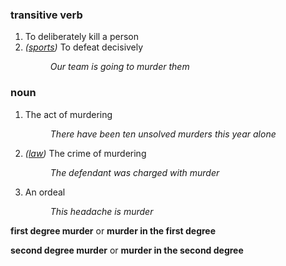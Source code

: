 === transitive verb ===

# To deliberately kill a person
# ''([[sports]])'' To defeat decisively
#: ''Our team is going to murder them''

=== noun ===

# The act of murdering
#: ''There have been ten unsolved murders this year alone''
# ''([[law]])'' The crime of murdering
#: ''The defendant was charged with murder''
# An ordeal
#: ''This headache is murder''


'''first degree murder''' or '''murder in the first degree'''

'''second degree murder''' or '''murder in the second degree'''